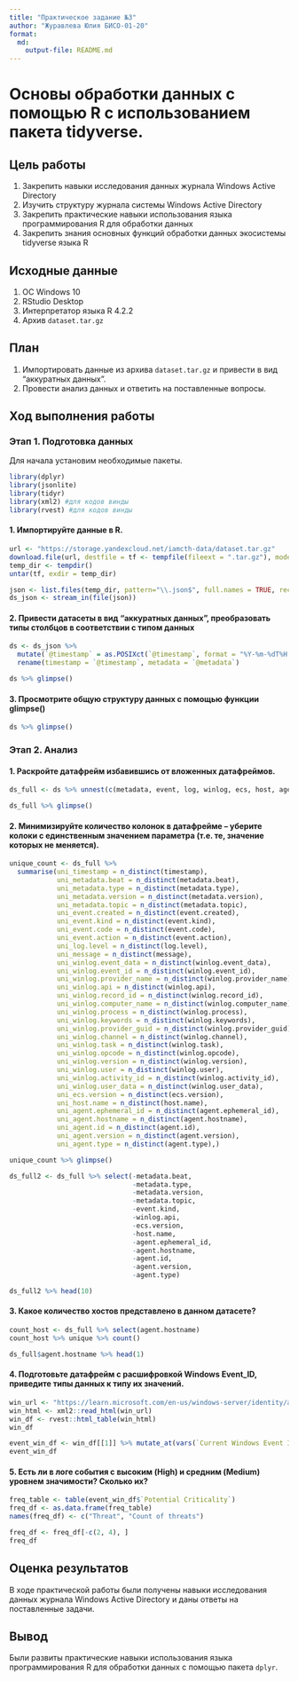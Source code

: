 ```yaml
---
title: "Практическое задание №3"
author: "Журавлева Юлия БИСО-01-20"
format: 
  md:
    output-file: README.md
---
```

# Основы обработки данных с помощью R с использованием пакета tidyverse.

## Цель работы

1. Закрепить навыки исследования данных журнала Windows Active Directory
2. Изучить структуру журнала системы Windows Active Directory
3. Закрепить практические навыки использования языка программирования R для обработки данных
4. Закрепить знания основных функций обработки данных экосистемы tidyverse языка R

## Исходные данные

1.  ОС Windows 10
2.  RStudio Desktop
3.  Интерпретатор языка R 4.2.2
4.  Архив `dataset.tar.gz`

## План

1. Импортировать данные из архива `dataset.tar.gz` и привести в вид "аккуратных данных".
2. Провести анализ данных и ответить на поставленные вопросы.

## Ход выполнения работы

### Этап 1. Подготовка данных

Для начала установим необходимые пакеты.

```r
library(dplyr)
library(jsonlite)
library(tidyr)
library(xml2) #для кодов винды
library(rvest) #для кодов винды
```

#### 1. Импортируйте данные в R. 

```r
url <- "https://storage.yandexcloud.net/iamcth-data/dataset.tar.gz"
download.file(url, destfile = tf <- tempfile(fileext = ".tar.gz"), mode = "wb")
temp_dir <- tempdir()
untar(tf, exdir = temp_dir)

json <- list.files(temp_dir, pattern="\\.json$", full.names = TRUE, recursive = TRUE)
ds_json <- stream_in(file(json))
```

#### 2. Привести датасеты в вид “аккуратных данных”, преобразовать типы столбцов в соответствии с типом данных

```r
ds <- ds_json %>%
  mutate(`@timestamp` = as.POSIXct(`@timestamp`, format = "%Y-%m-%dT%H:%M:%OSZ", tz = "UTC")) %>%
  rename(timestamp = `@timestamp`, metadata = `@metadata`)

ds %>% glimpse()
```

#### 3. Просмотрите общую структуру данных с помощью функции glimpse()

```r
ds %>% glimpse()
```

### Этап 2. Анализ

#### 1. Раскройте датафрейм избавившись от вложенных датафреймов.

```r
ds_full <- ds %>% unnest(c(metadata, event, log, winlog, ecs, host, agent), names_sep = ".")

ds_full %>% glimpse() 
```

#### 2. Минимизируйте количество колонок в датафрейме – уберите колоки с единственным значением параметра (т.е. те, значение которых не меняется).

```r
unique_count <- ds_full %>% 
  summarise(uni_timestamp = n_distinct(timestamp),
            uni_metadata.beat = n_distinct(metadata.beat),
            uni_metadata.type = n_distinct(metadata.type),
            uni_metadata.version = n_distinct(metadata.version),
            uni_metadata.topic = n_distinct(metadata.topic),
            uni_event.created = n_distinct(event.created),
            uni_event.kind = n_distinct(event.kind),
            uni_event.code = n_distinct(event.code),
            uni_event.action = n_distinct(event.action),
            uni_log.level = n_distinct(log.level),
            uni_message = n_distinct(message),
            uni_winlog.event_data = n_distinct(winlog.event_data),
            uni_winlog.event_id = n_distinct(winlog.event_id),
            uni_winlog.provider_name = n_distinct(winlog.provider_name),
            uni_winlog.api = n_distinct(winlog.api),
            uni_winlog.record_id = n_distinct(winlog.record_id),
            uni_winlog.computer_name = n_distinct(winlog.computer_name),
            uni_winlog.process = n_distinct(winlog.process),
            uni_winlog.keywords = n_distinct(winlog.keywords),
            uni_winlog.provider_guid = n_distinct(winlog.provider_guid),
            uni_winlog.channel = n_distinct(winlog.channel),
            uni_winlog.task = n_distinct(winlog.task),
            uni_winlog.opcode = n_distinct(winlog.opcode),
            uni_winlog.version = n_distinct(winlog.version),
            uni_winlog.user = n_distinct(winlog.user),
            uni_winlog.activity_id = n_distinct(winlog.activity_id),
            uni_winlog.user_data = n_distinct(winlog.user_data),
            uni_ecs.version = n_distinct(ecs.version),
            uni_host.name = n_distinct(host.name),
            uni_agent.ephemeral_id = n_distinct(agent.ephemeral_id),
            uni_agent.hostname = n_distinct(agent.hostname),
            uni_agent.id = n_distinct(agent.id),
            uni_agent.version = n_distinct(agent.version),
            uni_agent.type = n_distinct(agent.type),)

unique_count %>% glimpse()
```

```r
ds_full2 <- ds_full %>% select(-metadata.beat, 
                               -metadata.type, 
                               -metadata.version, 
                               -metadata.topic, 
                               -event.kind, 
                               -winlog.api, 
                               -ecs.version,
                               -host.name, 
                               -agent.ephemeral_id,
                               -agent.hostname, 
                               -agent.id, 
                               -agent.version, 
                               -agent.type)

ds_full2 %>% head(10)
```

#### 3. Какое количество хостов представлено в данном датасете?

```r
count_host <- ds_full %>% select(agent.hostname) 
count_host %>% unique %>% count() 

ds_full$agent.hostname %>% head(1)
```

#### 4. Подготовьте датафрейм с расшифровкой Windows Event_ID, приведите типы данных к типу их значений.

```r
win_url <- "https://learn.microsoft.com/en-us/windows-server/identity/ad-ds/plan/appendix-l--events-to-monitor"
win_html <- xml2::read_html(win_url)
win_df <- rvest::html_table(win_html)
win_df 

event_win_df <- win_df[[1]] %>% mutate_at(vars(`Current Windows Event ID`, `Legacy Windows Event ID`), as.integer)
event_win_df 
```

#### 5. Есть ли в логе события с высоким (High) и средним (Medium) уровнем значимости? Сколько их?

```r
freq_table <- table(event_win_df$`Potential Criticality`)
freq_df <- as.data.frame(freq_table)
names(freq_df) <- c("Threat", "Count of threats")

freq_df <- freq_df[-c(2, 4), ]
freq_df
```

## Оценка результатов

В ходе практической работы были получены навыки исследования данных журнала Windows Active Directory и даны ответы на поставленные задачи.

## Вывод

Были развиты практические навыки использования языка программирования R для обработки данных с помощью пакета `dplyr`.